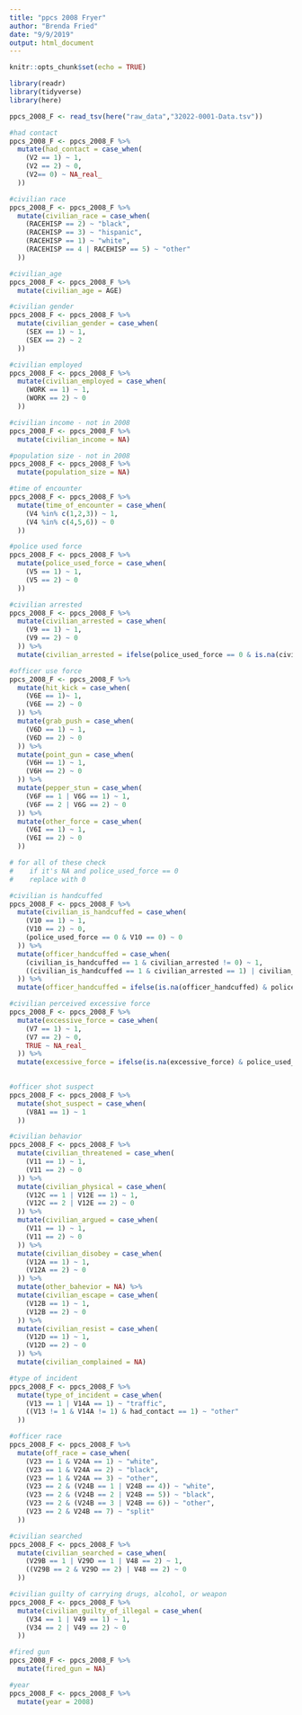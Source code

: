 ```yaml
---
title: "ppcs 2008 Fryer"
author: "Brenda Fried"
date: "9/9/2019"
output: html_document
---
```


```r
knitr::opts_chunk$set(echo = TRUE)
```

```r
library(readr)
library(tidyverse)
library(here)
```

```r
ppcs_2008_F <- read_tsv(here("raw_data","32022-0001-Data.tsv"))
```

```r
#had contact
ppcs_2008_F <- ppcs_2008_F %>%
  mutate(had_contact = case_when(
    (V2 == 1) ~ 1,
    (V2 == 2) ~ 0,
    (V2== 0) ~ NA_real_
  ))
```

```r
#civilian race
ppcs_2008_F <- ppcs_2008_F %>%
  mutate(civilian_race = case_when(
    (RACEHISP == 2) ~ "black",
    (RACEHISP == 3) ~ "hispanic",
    (RACEHISP == 1) ~ "white",
    (RACEHISP == 4 | RACEHISP == 5) ~ "other"
  ))
```

```r
#civilian_age
ppcs_2008_F <- ppcs_2008_F %>%
  mutate(civilian_age = AGE)
```

```r
#civilian gender
ppcs_2008_F <- ppcs_2008_F %>%
  mutate(civilian_gender = case_when(
    (SEX == 1) ~ 1,
    (SEX == 2) ~ 2
  ))
```

```r
#civilian employed
ppcs_2008_F <- ppcs_2008_F %>%
  mutate(civilian_employed = case_when(
    (WORK == 1) ~ 1,
    (WORK == 2) ~ 0
  ))
```

```r
#civilian income - not in 2008
ppcs_2008_F <- ppcs_2008_F %>%
  mutate(civilian_income = NA)
```

```r
#population size - not in 2008
ppcs_2008_F <- ppcs_2008_F %>%
  mutate(population_size = NA)
```

```r
#time of encounter
ppcs_2008_F <- ppcs_2008_F %>%
  mutate(time_of_encounter = case_when(
    (V4 %in% c(1,2,3)) ~ 1,
    (V4 %in% c(4,5,6)) ~ 0
  ))
```

```r
#police used force
ppcs_2008_F <- ppcs_2008_F %>%
  mutate(police_used_force = case_when(
    (V5 == 1) ~ 1,
    (V5 == 2) ~ 0
  ))
```

```r
#civilian arrested
ppcs_2008_F <- ppcs_2008_F %>%
  mutate(civilian_arrested = case_when(
    (V9 == 1) ~ 1,
    (V9 == 2) ~ 0
  )) %>% 
  mutate(civilian_arrested = ifelse(police_used_force == 0 & is.na(civilian_arrested), 0, civilian_arrested))

```

```r
#officer use force
ppcs_2008_F <- ppcs_2008_F %>%
  mutate(hit_kick = case_when(
    (V6E == 1)~ 1,
    (V6E == 2) ~ 0
  )) %>%
  mutate(grab_push = case_when(
    (V6D == 1) ~ 1,
    (V6D == 2) ~ 0
  )) %>%
  mutate(point_gun = case_when(
    (V6H == 1) ~ 1,
    (V6H == 2) ~ 0
  )) %>%
  mutate(pepper_stun = case_when(
    (V6F == 1 | V6G == 1) ~ 1,
    (V6F == 2 | V6G == 2) ~ 0
  )) %>%
  mutate(other_force = case_when(
    (V6I == 1) ~ 1,
    (V6I == 2) ~ 0
  ))
```

```r
# for all of these check 
#    if it's NA and police_used_force == 0 
#    replace with 0


```

```r
#civilian is handcuffed
ppcs_2008_F <- ppcs_2008_F %>%
  mutate(civilian_is_handcuffed = case_when(
    (V10 == 1) ~ 1,
    (V10 == 2) ~ 0,
    (police_used_force == 0 & V10 == 0) ~ 0
  )) %>%
  mutate(officer_handcuffed = case_when(
    (civilian_is_handcuffed == 1 & civilian_arrested != 0) ~ 1,
    ((civilian_is_handcuffed == 1 & civilian_arrested == 1) | civilian_is_handcuffed == 0) ~ 0
  )) %>%
  mutate(officer_handcuffed = ifelse(is.na(officer_handcuffed) & police_used_force == 0, 0, officer_handcuffed ))
```

```r
#civilian perceived excessive force
ppcs_2008_F <- ppcs_2008_F %>%
  mutate(excessive_force = case_when(
    (V7 == 1) ~ 1,
    (V7 == 2) ~ 0,
    TRUE ~ NA_real_
  )) %>%
  mutate(excessive_force = ifelse(is.na(excessive_force) & police_used_force == 0, 0, excessive_force ))
    
```

```r
#officer shot suspect
ppcs_2008_F <- ppcs_2008_F %>%
  mutate(shot_suspect = case_when(
    (V8A1 == 1) ~ 1
  ))
```

```r
#civilian behavior
ppcs_2008_F <- ppcs_2008_F %>%
  mutate(civilian_threatened = case_when(
    (V11 == 1) ~ 1,
    (V11 == 2) ~ 0
  )) %>%
  mutate(civilian_physical = case_when(
    (V12C == 1 | V12E == 1) ~ 1,
    (V12C == 2 | V12E == 2) ~ 0
  )) %>% 
  mutate(civilian_argued = case_when(
    (V11 == 1) ~ 1,
    (V11 == 2) ~ 0
  )) %>%
  mutate(civilian_disobey = case_when(
    (V12A == 1) ~ 1,
    (V12A == 2) ~ 0
  )) %>% 
  mutate(other_bahevior = NA) %>%
  mutate(civilian_escape = case_when(
    (V12B == 1) ~ 1,
    (V12B == 2) ~ 0
  )) %>%
  mutate(civilian_resist = case_when(
    (V12D == 1) ~ 1,
    (V12D == 2) ~ 0
  )) %>%
  mutate(civilian_complained = NA)
```

```r
#type of incident
ppcs_2008_F <- ppcs_2008_F %>%
  mutate(type_of_incident = case_when(
    (V13 == 1 | V14A == 1) ~ "traffic",
    ((V13 != 1 & V14A != 1) & had_contact == 1) ~ "other"
  ))
```

```r
#officer race
ppcs_2008_F <- ppcs_2008_F %>%
  mutate(off_race = case_when(
    (V23 == 1 & V24A == 1) ~ "white",
    (V23 == 1 & V24A == 2) ~ "black",
    (V23 == 1 & V24A == 3) ~ "other",
    (V23 == 2 & (V24B == 1 | V24B == 4)) ~ "white",
    (V23 == 2 & (V24B == 2 | V24B == 5)) ~ "black",
    (V23 == 2 & (V24B == 3 | V24B == 6)) ~ "other",
    (V23 == 2 & V24B == 7) ~ "split"
  ))
```

```r
#civilian searched
ppcs_2008_F <- ppcs_2008_F %>%
  mutate(civilian_searched = case_when(
    (V29B == 1 | V29D == 1 | V48 == 2) ~ 1,
    ((V29B == 2 & V29D == 2) | V48 == 2) ~ 0
  ))
```

```r
#civilian guilty of carrying drugs, alcohol, or weapon
ppcs_2008_F <- ppcs_2008_F %>%
  mutate(civilian_guilty_of_illegal = case_when(
    (V34 == 1 | V49 == 1) ~ 1,
    (V34 == 2 | V49 == 2) ~ 0
  ))
```

```r
#fired gun
ppcs_2008_F <- ppcs_2008_F %>%
  mutate(fired_gun = NA)
```

```r
#year
ppcs_2008_F <- ppcs_2008_F %>%
  mutate(year = 2008)
```

